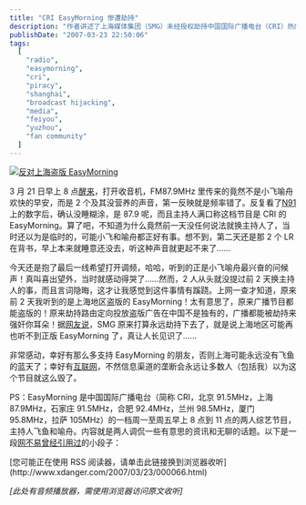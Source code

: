 ```yaml
---
title: "CRI EasyMorning 惨遭劫持"
description: "作者讲述了上海媒体集团（SMG）未经授权劫持中国国际广播电台（CRI）热门节目 EasyMorning 的频率，播放盗版内容的事件，以及粉丝们通过互联网联合抗议最终使原版节目得以恢复的过程，表达了对信息透明和原版节目主持人的支持。"
publishDate: "2007-03-23 22:50:06"
tags:
  [
    "radio",
    "easymorning",
    "cri",
    "piracy",
    "shanghai",
    "broadcast hijacking",
    "media",
    "feiyou",
    "yuzhou",
    "fan community"
  ]
---
```


[![反对上海盗版 EasyMorning](http://files.xdanger.com/phlickr/173/431740480_c97bb00678.jpg)](http://www.flickr.com/photos/xdanger/431740480/ "反对上海盗版 EasyMorning")

3 月 21 日早上 8 点[醒来](http://embraceware.com/software/awaken/)，打开收音机，FM87.9MHz 里传来的竟然不是小飞喻舟欢快的早安，而是 2 个及其没营养的声音，第一反映就是频率错了。反复看了[N91](http://www.nokia.com.cn/cn/phones/models/n91/features/features.shtml)上的数字后，确认没睡糊涂，是 87.9 呢，而且主持人满口称这档节目是 CRI 的 EasyMorning。算了吧，不知道为什么竟然前一天没任何说法就换主持人了，当时还以为是临时的，可能小飞和喻舟都正好有事。想不到，第二天还是那 2 个 LR 在背书，早上本来就睡意还没去，听这种声音就更起不来了……

今天还是抱了最后一线希望打开调频，哈哈，听到的正是小飞喻舟最兴奋的问候声！真叫喜出望外，当时就感动得哭了……然而，2 人从头就没提过前 2 天换主持人的事，而且言词隐晦，这才让我感觉到这件事情有蹊跷。上网一查才知道，原来前 2 天我听到的是上海地区盗版的 EasyMorning！太有意思了，原来广播节目都能盗版的！原来劫持路由定向投放盗版广告在中国不是独有的，广播都能被劫持来强奸你耳朵！据[网友说](http://enpf.chinabroadcast.cn/community/forums/post/293572.aspx)，SMG 原来打算永远劫持下去了，就是说上海地区可能再也听不到正版 EasyMorning 了，真让人长见识了……

非常感动，幸好有那么多支持 EasyMorning 的朋友，否则上海可能永远没有飞鱼的蓝天了；幸好有[互联网](http://enpf.chinabroadcast.cn/community/forums/32/ShowForum.aspx)，不然信息渠道的垄断会永远让多数人（包括我）以为这个节目就这么毁了。

PS：EasyMorning 是中国国际广播电台（简称 CRI，北京 91.5MHz，上海 87.9MHz，石家庄 91.5MHz，合肥 92.4MHz，兰州 98.5MHz，厦门 95.8MHz，拉萨 105MHz）的一档周一至周五早上 8 点到 11 点的两人综艺节目，主持人飞鱼和喻舟。内容就是两人调侃一些有意思的资讯和无聊的话题。以下是一段[网不易曾经引用过](http://www.netnoease.com/200702/popcorn.html)的小段子：

<div id="easymorning-sample">
[您可能正在使用 RSS 阅读器，请单击此链接换到浏览器收听](http://www.xdanger.com/2007/03/23/000066.html)

_[此处有音频播放器，需使用浏览器访问原文收听]_

</div>
